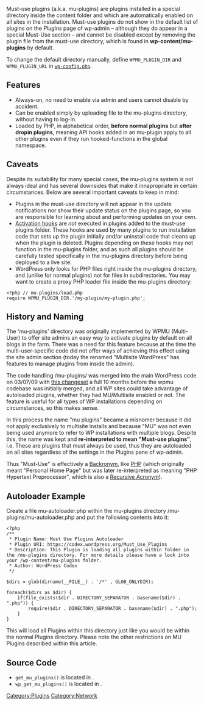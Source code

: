Must-use plugins (a.k.a. mu-plugins) are plugins installed in a special directory inside the content folder and which are automatically enabled on all sites in the installation. Must-use plugins do not show in the default list of plugins on the ''Plugins'' page of wp-admin &ndash; although they do appear in a special Must-Use section &ndash;  and cannot be disabled except by removing the plugin file from the must-use directory, which is found in '''wp-content/mu-plugins''' by default. 

To change the default directory manually, define <code>WPMU_PLUGIN_DIR</code> and <code>WPMU_PLUGIN_URL</code> in [[Editing_wp-config.php|<tt>wp-config.php</tt>]].

==Features==
* Always-on, no need to enable via admin and users cannot disable by accident.
* Can be enabled simply by uploading file to the mu-plugins directory, without having to log-in.
* Loaded by PHP, in alphabetical order, '''before normal plugins''' but '''after dropin plugins''', meaning API hooks added in an mu-plugin apply to all other plugins even if they run hooked-functions in the global namespace.

==Caveats==
Despite its suitability for many special cases, the mu-plugins system is not always ideal and has several downsides that make it innapropriate in certain circumstances. Below are several important caveats to keep in mind:

* Plugins in the must-use directory will not appear in the update notifications nor show their update status on the plugins page, so you are responsible for learning about and performing updates on your own.
* [[Function_Reference#register_activation_hook|Activation hooks]] are ''not'' executed in plugins added to the must-use plugins folder. These hooks are used by many plugins to run installation code that sets up the plugin initially and/or uninstall code that cleans up when the plugin is deleted. Plugins depending on these hooks may not function in the mu-plugins folder, and as such all plugins should be carefully tested specifically in the mu-plugins directory before being deployed to a live site.
* WordPress only looks for PHP files right inside the mu-plugins directory, and (unlike for normal plugins) not for files in subdirectories. You may want to create a proxy PHP loader file inside the mu-plugins directory:
<pre><?php // mu-plugins/load.php
require WPMU_PLUGIN_DIR.'/my-plugin/my-plugin.php';
</pre>

==History and Naming==
The 'mu-plugins' directory was originally implemented by WPMU (Multi-User) to offer site admins an easy way to activate plugins by default on all blogs in the farm. There was a need for this feature because at the time the multi-user-specific code did not offer ways of achieving this effect using the site admin section (today the renamed "Multisite WordPress" has features to manage plugins from inside the admin). 

The code handling /mu-plugins/ was merged into the main WordPress code on 03/07/09 with [http://core.trac.wordpress.org/changeset/10737 this changeset] a full 10 months before the wpmu codebase was initially merged, and all WP sites could take advantage of autoloaded plugins, whether they had MU/Multisite enabled or not. The feature is useful for all types of WP installations depending on circumstances, so this makes sense. 

In this process the name "mu plugins"  became a misnomer because it did not apply exclusively to multisite installs and because "MU" was not even being used anymore to refer to WP installations with multiple blogs. Despite this, the name was kept and '''re-interpreted to mean "Must-use plugins"''', i.e. These are plugins that must always be used, thus they are autoloaded on all sites regardless of the settings in the Plugins pane of wp-admin.

Thus "Must-Use" is effectively a [http://en.wikipedia.org/wiki/Backronym Backronym], like [[Glossary#PHP|PHP]] (which originally meant "Personal Home Page" but was later re-interpreted as meaning "PHP Hypertext Preprocessor", which is also a [http://en.wikipedia.org/wiki/Recursive_acronym Recursive Acronym]).

== Autoloader Example ==

Create a file mu-autoloader.php within the mu-plugins directory /mu-plugins/mu-autoloader.php and put the following contents into it:

<pre>
<?php
/**
 * Plugin Name: Must Use Plugins Autoloader
 * Plugin URI: https://codex.wordpress.org/Must_Use_Plugins
 * Description: This Plugin is loading all plugins within folder in the /mu-plugins directory. For more details please have a look into your /wp-content/mu-plugins folder.
 * Author: WordPress Codex
 */

$dirs = glob(dirname(__FILE__) . '/*' , GLOB_ONLYDIR);

foreach($dirs as $dir) {
    if(file_exists($dir . DIRECTORY_SEPARATOR . basename($dir) . ".php")) {
        require($dir . DIRECTORY_SEPARATOR . basename($dir) . ".php");
    }
}
</pre>

This will load all Plugins within this directory just like you would be within the normal Plugins directory. Please note the other restrictions on MU Plugins described within this article.

== Source Code ==

* <code>get_mu_plugins()</code> is located in {{Trac|wp-admin/includes/plugin.php}}.
* <code>wp_get_mu_plugins()</code> is located in {{Trac|wp-includes/load.php}}.

{{Stub}}
[[Category:Plugins]]
[[Category:Network]]